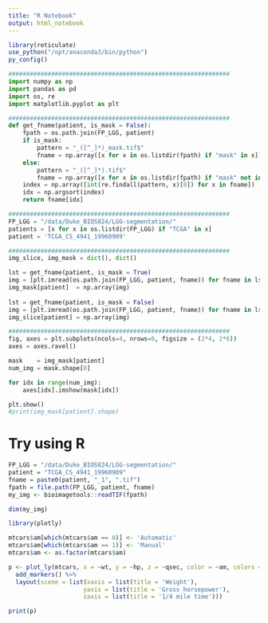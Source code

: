 ```yaml
---
title: "R Notebook"
output: html_notebook
---
```


```r
library(reticulate)
use_python("/opt/anaconda3/bin/python")
py_config()
```

```python
##############################################################
import numpy as np
import pandas as pd
import os, re
import matplotlib.pyplot as plt

##############################################################
def get_fname(patient, is_mask = False):
    fpath = os.path.join(FP_LGG, patient)
    if is_mask:
        pattern = "_([^_]*)_mask.tif$"
        fname = np.array([x for x in os.listdir(fpath) if "mask" in x])
    else:
        pattern = "_([^_]*).tif$"
        fname = np.array([x for x in os.listdir(fpath) if "mask" not in x])
    index = np.array([int(re.findall(pattern, x)[0]) for x in fname])
    idx = np.argsort(index)
    return fname[idx]

##############################################################
FP_LGG = "/data/Duke_BIOS824/LGG-segmentation/"
patients = [x for x in os.listdir(FP_LGG) if "TCGA" in x]    
patient = 'TCGA_CS_4941_19960909'

##############################################################
img_slice, img_mask = dict(), dict()

lst = get_fname(patient, is_mask = True)
img = [plt.imread(os.path.join(FP_LGG, patient, fname)) for fname in lst]
img_mask[patient]  = np.array(img)
    
lst = get_fname(patient, is_mask = False)
img = [plt.imread(os.path.join(FP_LGG, patient, fname)) for fname in lst]
img_slice[patient] = np.array(img)

##############################################################
fig, axes = plt.subplots(ncols=4, nrows=6, figsize = (2*4, 2*6))
axes = axes.ravel()

mask    = img_mask[patient]
num_img = mask.shape[0]

for idx in range(num_img):
    axes[idx].imshow(mask[idx])

plt.show()
#print(img_mask[patient].shape)
```

# Try using R

```r
FP_LGG = "/data/Duke_BIOS824/LGG-segmentation/"
patient = "TCGA_CS_4941_19960909"
fname = paste0(patient, "_1", ".tif")
fpath = file.path(FP_LGG, patient, fname)
my_img <- bioimagetools::readTIF(fpath)
```

```r
dim(my_img)
```


```r
library(plotly)

mtcars$am[which(mtcars$am == 0)] <- 'Automatic'
mtcars$am[which(mtcars$am == 1)] <- 'Manual'
mtcars$am <- as.factor(mtcars$am)

p <- plot_ly(mtcars, x = ~wt, y = ~hp, z = ~qsec, color = ~am, colors = c('#BF382A', '#0C4B8E')) %>%
  add_markers() %>%
  layout(scene = list(xaxis = list(title = 'Weight'),
                     yaxis = list(title = 'Gross horsepower'),
                     zaxis = list(title = '1/4 mile time')))

print(p)
```

